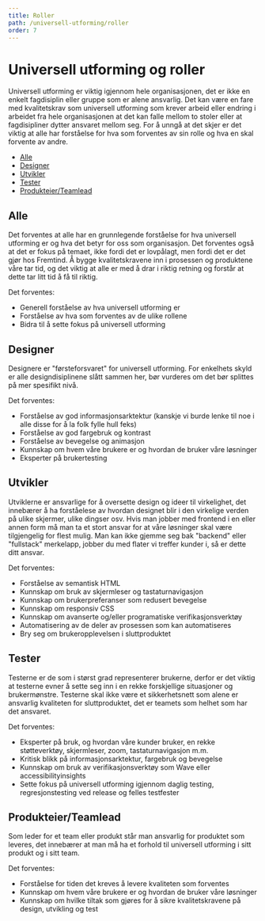 ```yaml
---
title: Roller
path: /universell-utforming/roller
order: 7
---
```


# Universell utforming og roller
Universell utforming er viktig igjennom hele organisasjonen, det er ikke en enkelt fagdisiplin eller gruppe som er alene ansvarlig. Det kan være en fare med kvalitetskrav som universell utforming som krever arbeid eller endring i arbeidet fra hele organisasjonen at det kan falle mellom to stoler eller at fagdisipliner dytter ansvaret mellom seg. For å unngå at det skjer er det viktig at alle har forståelse for hva som forventes av sin rolle og hva en skal forvente av andre.

- [Alle](#alle)
- [Designer](#designer)
- [Utvikler](#utvikler)
- [Tester](#tester)
- [Produkteier/Teamlead](#produkteier-teamlead)

## Alle
Det forventes at alle har en grunnlegende forståelse for hva universell utforming er og hva det betyr for oss som organisasjon. Det forventes også at det er fokus på temaet, ikke fordi det er lovpålagt, men fordi det er det gjør hos Fremtind. Å bygge kvalitetskravene inn i prosessen og produktene våre tar tid, og det viktig at alle er med å drar i riktig retning og forstår at dette tar litt tid å få til riktig.

Det forventes:
- Generell forståelse av hva universell utforming er
- Forståelse av hva som forventes av de ulike rollene
- Bidra til å sette fokus på universell utforming

## Designer
Designere er "førsteforsvaret" for universell utforming. For enkelhets skyld er alle designdisiplinene slått sammen her, bør vurderes om det bør splittes på mer spesifikt nivå.

Det forventes:
- Forståelse av god informasjonsarktektur (kanskje vi burde lenke til noe i alle disse for å la folk fylle hull feks)
- Forståelse av god fargebruk og kontrast
- Forståelse av bevegelse og animasjon
- Kunnskap om hvem våre brukere er og hvordan de bruker våre løsninger
- Eksperter på brukertesting

## Utvikler
Utviklerne er ansvarlige for å oversette design og ideer til virkelighet, det innebærer å ha forståelese av hvordan designet blir i den virkelige verden på ulike skjermer, ulike dingser osv. Hvis man jobber med frontend i en eller annen form må man ta et stort ansvar for at våre løsninger skal være tilgjengelig for flest mulig. Man kan ikke gjemme seg bak "backend" eller "fullstack" merkelapp, jobber du med flater vi treffer kunder i, så er dette ditt ansvar.

Det forventes:
- Forståelse av semantisk HTML
- Kunnskap om bruk av skjermleser og tastaturnavigasjon
- Kunnskap om brukerpreferanser som redusert bevegelse
- Kunnskap om responsiv CSS
- Kunnskap om avanserte og/eller programatiske verifikasjonsverktøy
- Automatisering av de deler av prosessen som kan automatiseres
- Bry seg om brukeropplevelsen i sluttproduktet

## Tester
Testerne er de som i størst grad representerer brukerne, derfor er det viktig at testerne evner å sette seg inn i en rekke forskjellige situasjoner og brukermønstre. Testerne skal ikke være et sikkerhetsnett som alene er ansvarlig kvaliteten for sluttproduktet, det er teamets som helhet som har det ansvaret. 

Det forventes:
- Eksperter på bruk, og hvordan våre kunder bruker, en rekke støtteverktøy, skjermleser, zoom, tastaturnavigasjon m.m.
- Kritisk blikk på informasjonsarktektur, fargebruk og bevegelse
- Kunnskap om bruk av verifikasjonsverktøy som Wave eller accessibilityinsights
- Sette fokus på universell utforming igjennom daglig testing, regresjonstesting ved release og felles testfester

## Produkteier/Teamlead
Som leder for et team eller produkt står man ansvarlig for produktet som leveres, det innebærer at man må ha et forhold til universell utforming i sitt produkt og i sitt team.

Det forventes:
- Forståelse for tiden det kreves å levere kvaliteten som forventes
- Kunnskap om hvem våre brukere er og hvordan de bruker våre løsninger
- Kunnskap om hvilke tiltak som gjøres for å sikre kvalitetskravene på design, utvikling og test

